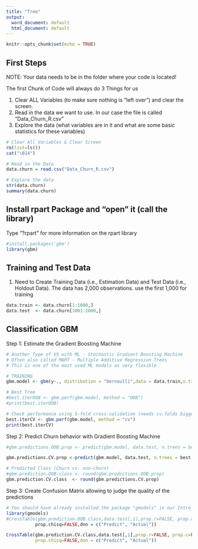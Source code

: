 ---
title: "Tree"
output:
  word_document: default
  html_document: default
---

```{r setup, include=FALSE}
knitr::opts_chunk$set(echo = TRUE)
```

## First Steps 

NOTE: Your data needs to be in the folder where your code is located!

The first Chunk of Code will always do 3 Things for us

1) Clear ALL Variables (to make sure nothing is "left over") and clear the      screen. 
2) Read in the data we want to use. In our case the file is called              "Data_Churn_R.csv"
3) Explore the data (what variables are in it and what are some basic           statistics for these variables)

```{r}

# Clear All Variables & Clear Screen
rm(list=ls())
cat("\014")

# Read in the Data
data.churn = read.csv("Data_Churn_R.csv")

# Explore the data
str(data.churn)
summary(data.churn)
```


## Install rpart Package and "open" it (call the library)
Type "?rpart" for more information on the rpart library

```{r}

#install.packages('gbm')
library(gbm)
```


## Training and Test Data 

1) Need to Create Training Data (i.e., Estimation Data) and Test Data (i.e., Holdout Data). The data has 2,000 observations. use the first 1,000 for training

```{r}

data.train <- data.churn[1:1000,]
data.test  <- data.churn[1001:2000,]
```

## Classification GBM

Step 1: Estimate the Gradient Boosting Machine 

```{r}
# Another Type of VS with ML - Stochastic Gradient Boosting Machine
# Often also called MART - Multiple Additive Regression Trees
# This is one of the most used ML models as very flexible

# TRAINING
gbm.model <- gbm(y~., distribution = "bernoulli",data = data.train,n.trees =  15000,cv.folds = 5,interaction.depth = 5)

# Best Tree
#best.iterOOB <- gbm.perf(gbm.model, method = "OOB")
#print(best.iterOOB)

# Check performance using 5-fold cross-validation (needs cv.folds bigger 1)
best.iterCV <- gbm.perf(gbm.model, method = "cv")
print(best.iterCV)


```

Step 2: Predict Churn behavior with Gradient Boosting Machine

```{r}

#gbm.predictions.OOB.prop <- predict(gbm.model, data.test, n.trees = best.iterOOB, type = "response")

gbm.predictions.CV.prop <-predict(gbm.model, data.test, n.trees = best.iterCV, type = "response")

# Predicted Class (Churn vs. non-churn)
#gbm.prediction.OOB.class <- round(gbm.predictions.OOB.prop)
gbm.prediction.CV.class  <- round(gbm.predictions.CV.prop)

```

Step 3: Create Confusion Matrix allowing to judge the quality of the predictions

```{r}
# You should have already installed the package "gmodels" in our Intro_R code
library(gmodels)
#CrossTable(gbm.prediction.OOB.class,data.test[,1],prop.r=FALSE, prop.c=FALSE,prop.t=FALSE,
           prop.chisq=FALSE,dnn = c("Predict", "Actual"))

CrossTable(gbm.prediction.CV.class,data.test[,1],prop.r=FALSE, prop.c=FALSE,prop.t=FALSE,
           prop.chisq=FALSE,dnn = c("Predict", "Actual"))
```




